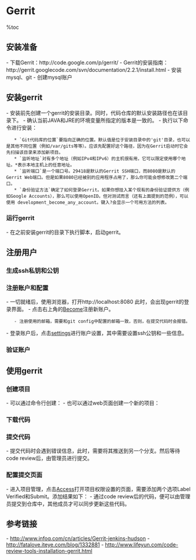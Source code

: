 = Gerrit =

%toc

== 安装准备 ==
- 下载Gerrit：http://code.google.com/p/gerrit/
- Gerrit的安装指南：http://gerrit.googlecode.com/svn/documentation/2.2.1/install.html
- 安装mysql、git
{{{class="brush:bash"
$ sudo apt-get install mysql-server git git-core
}}}
- 创建mysql账户
{{{class="brush:bash"
$ mysql -u root -p
mysql> CREATE USER 'zenki'@'localhost' IDENTIFIED BY 'zenki007';
mysql> CREATE DATABASE reviewdb;
mysql> ALTER DATABASE reviewdb charset=latin1;
mysql> GRANT ALL ON reviewdb.* TO 'zenki'@'localhost';
mysql> FLUSH PRIVILEGES;
}}}

== 安装gerrit ==
- 安装前先创建一个gerrit的安装目录。同时，代码仓库的默认安装路径也在该目录下。
- 确认当前JAVA和JRE的环境变量所指定的版本是一致的。
- 执行以下命令进行安装：
    * `Git代码库的位置`要指向正确的位置。默认值是位于安装目录中的'git'目录，也可以是其他不同位置（例如/var/gits等等）。应该先配置好这个路径，因为在Gerrit启动时它会先扫描该目录来添加新项目。
    * `监听地址`对有多个地址（例如IPv4和IPv6）的主机很有用，它可以限定使用哪个地址。*表示本地主机上的任意地址。
    * `监听端口`是一个端口号。29418是默认的Gerrit SSH端口，而8080是默认的Gerrit Web端口。但是如果8080已经被别的应用程序占用了，那么你可能会想修改第二个端口。
    * `身份验证方法`确定了如何登录Gerrit。如果你想挂入某个现有的身份验证提供方（例如Google Accounts），那么可以使用OpenID。但对测试而言（还有上面提到的范例），可以使用 development_become_any_account。键入?会显示一个可用方法的列表。
{{{class="brush:bash"
$ java -jar gerrit-full-2.5.war init -d ~/gerrit

*** Gerrit Code Review 2.5
*** 


*** Git Repositories
*** 

Location of Git repositories   [git]: 

*** SQL Database
*** 

Database server type           [MYSQL/?]: 
Server hostname                [localhost]: 
Server port                    [(MYSQL default)]: 
Database name                  [reviewdb]: 
Database username              [zenki]: 
Change zenki's password        [y/N]? 

*** User Authentication
*** 

Authentication method          [DEVELOPMENT_BECOME_ANY_ACCOUNT/?]: 

*** Email Delivery
*** 

SMTP server hostname           [localhost]: 
SMTP server port               [(default)]: 
SMTP encryption                [NONE/?]: 
SMTP username                  [zenki]: 
Change zenki's password        [y/N]? 

*** Container Process
*** 

Run as                         [zenki]: 
Java runtime                   [/usr/lib/jvm/jdk1.6.0_31/jre]: 
Upgrade /home/zenki/gerrit/bin/gerrit.war [Y/n]? 
Copying gerrit.war to /home/zenki/gerrit/bin/gerrit.war

*** SSH Daemon
*** 

Listen on address              [*]: 
Listen on port                 [29418]: 

*** HTTP Daemon
*** 

Behind reverse proxy           [y/N]? 
Use SSL (https://)             [y/N]? 
Listen on address              [*]: 
Listen on port                 [8080]: 

*** Plugins
*** 

Prompt to install core plugins [y/N]? 

Initialized /home/zenki/gerrit
}}}

=== 运行gerrit ===
- 在之前安装gerrit的目录下执行脚本，启动gerrit。
{{{class="brush:bash"
# 启动gerrit
$ ~/gerrit/bin/gerrit.sh start
# 停止gerrit
$ ~/gerrit/bin/gerrit.sh stop
# 重启gerrit
$ ~/gerrit/bin/gerrit.sh restart
}}}

== 注册用户 ==
=== 生成ssh私钥和公钥 ===
{{{class="brush:bash"
# 生成私钥和公钥
$ ssh-keygen -t rsa -C "zenki2001cn@163.com"

# 添加以下信息到~/.ssh/config，用来管理登录信息
Host zenki-ubuntu
  Hostname zenki-ubuntu
  Port 29418
  User Zenki
  IdentityFile ~/.ssh/id_rsa

# 添加rsa密钥
$ ssh-add ~/.ssh/id_rsa

# 启用ssh-agent
$ ssh-agent 
}}}

=== 注册账户和配置 ===
- 一切就绪后，使用浏览器，打开http://localhost:8080 此时，会出现gerrit的登录界面。
- 点击右上角的[[http://localhost:8080/become|Become]]注册新账户。
    - 注册使用的邮箱，需要和git config中配置的邮箱一致，否则，在提交代码时会报错。
- 登录账户后，点击[[http://localhost:8080/#/settings/|settings]]进行账户设置，其中需要设置ssh公钥和一些信息。
{{http:pic/import_pub_key.png}}

=== 验证账户 ===
{{{class="brush:bash"
$ ssh -p 29418 zenki@localhost

# 出现以下信息时，说明ssh能够正常工作：
 ****    Welcome to Gerrit Code Review    ****

  Hi demo, you have successfully connected over SSH.

  Unfortunately, interactive shells are disabled.
  To clone a hosted Git repository, use:

  git clone ssh://demo@localhost:29418/REPOSITORY_NAME.git

Connection to localhost closed.
}}}

== 使用gerrit ==
=== 创建项目 ===
- 可以通过命令行创建：
{{{class="brush:bash"
$ ssh -p 29418 zenki@localhost gerrit create-project --name example.git
}}}
- 也可以通过web页面创建一个新的项目：
{{http:pic/create_project.png}}

=== 下载代码 ===
{{{class="brush:bash"
# ssh方式
$ git clone ssh://Zenki.J.Zha@127.0.0.1:29418/Gerrit_project_test.git
# http方式
$ git clone http://Zenki.J.Zha@127.0.0.1:8080/Gerrit_project_test.git
# https方式，如果之前配置了SSL加密
$ git clone https://Zenki.J.Zha@127.0.0.1:8080/Gerrit_project_test.git
}}}

=== 提交代码 ===
- 提交代码时会遇到错误信息，此时，需要将其推送到另一个分支。然后等待code review后，由管理员进行提交。
{{{class="brush:bash"
$ git config remote.origin.push refs/heads/*:refs/for/*
$ git push origin
# 或者如下命令，这里的master和本地当前的branch名字一致
$ git push origin HEAD:refs/for/master

# 成功的信息
Counting objects: 3, done.
Writing objects: 100% (3/3), 217 bytes, done.
Total 3 (delta 0), reused 0 (delta 0)
To ssh://demo@localhost:29418/example.git
 * [new branch]      master -> refs/for/master
}}}

=== 配置提交页面 ===
- 进入项目管理，点击[[http://localhost:8080/#/admin/projects/All-Projects,access|Access]]打开项目权限设置的页面，需要添加两个选项Label Verified和Submit。添加结果如下：
- 通过code review后的代码，便可以由管理员提交到仓库中，其他成员才可以同步更新这些代码。
{{http:pic/submit.png}}

== 参考链接 ==
- http://www.infoq.com/cn/articles/Gerrit-jenkins-hudson
- http://fatalove.iteye.com/blog/1332881
- http://www.lifeyun.com/code-review-tools-installation-gerrit.html
